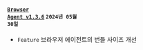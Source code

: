 #### <code class='changelog-service'><a href="https://docs.whatap.io/release-notes/browser/browser-v1_3_6">Browser Agent v1.3.6</a></code> <code class='changelog-date'>2024년 05월 30일</code>

- <code class="Feature">Feature</code> 브라우저 에이전트의 번들 사이즈 개선


